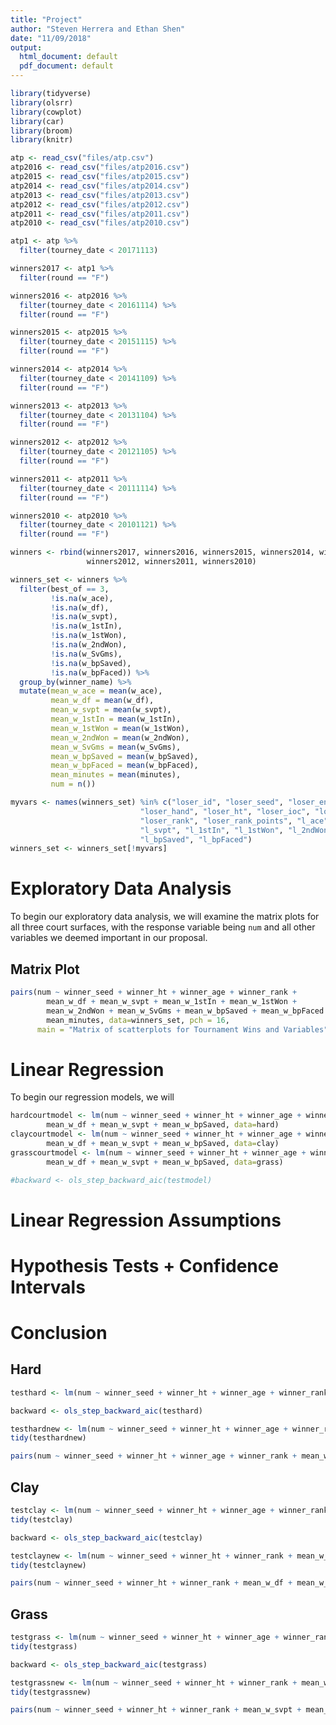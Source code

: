 ```yaml
---
title: "Project"
author: "Steven Herrera and Ethan Shen"
date: "11/09/2018"
output:
  html_document: default
  pdf_document: default
---
```


```r
library(tidyverse)
library(olsrr)
library(cowplot)
library(car)
library(broom)
library(knitr)
```

```r
atp <- read_csv("files/atp.csv")
atp2016 <- read_csv("files/atp2016.csv")
atp2015 <- read_csv("files/atp2015.csv")
atp2014 <- read_csv("files/atp2014.csv")
atp2013 <- read_csv("files/atp2013.csv")
atp2012 <- read_csv("files/atp2012.csv")
atp2011 <- read_csv("files/atp2011.csv")
atp2010 <- read_csv("files/atp2010.csv")

atp1 <- atp %>%
  filter(tourney_date < 20171113)

winners2017 <- atp1 %>%
  filter(round == "F")

winners2016 <- atp2016 %>%
  filter(tourney_date < 20161114) %>%
  filter(round == "F")

winners2015 <- atp2015 %>%
  filter(tourney_date < 20151115) %>%
  filter(round == "F")

winners2014 <- atp2014 %>%
  filter(tourney_date < 20141109) %>%
  filter(round == "F")

winners2013 <- atp2013 %>%
  filter(tourney_date < 20131104) %>%
  filter(round == "F")

winners2012 <- atp2012 %>%
  filter(tourney_date < 20121105) %>%
  filter(round == "F")

winners2011 <- atp2011 %>%
  filter(tourney_date < 20111114) %>%
  filter(round == "F")

winners2010 <- atp2010 %>%
  filter(tourney_date < 20101121) %>%
  filter(round == "F")

winners <- rbind(winners2017, winners2016, winners2015, winners2014, winners2013, 
                 winners2012, winners2011, winners2010)

winners_set <- winners %>%
  filter(best_of == 3,
         !is.na(w_ace), 
         !is.na(w_df), 
         !is.na(w_svpt), 
         !is.na(w_1stIn), 
         !is.na(w_1stWon), 
         !is.na(w_2ndWon),
         !is.na(w_SvGms), 
         !is.na(w_bpSaved),
         !is.na(w_bpFaced)) %>%
  group_by(winner_name) %>%
  mutate(mean_w_ace = mean(w_ace),
         mean_w_df = mean(w_df),
         mean_w_svpt = mean(w_svpt),
         mean_w_1stIn = mean(w_1stIn),
         mean_w_1stWon = mean(w_1stWon),
         mean_w_2ndWon = mean(w_2ndWon),
         mean_w_SvGms = mean(w_SvGms),
         mean_w_bpSaved = mean(w_bpSaved),
         mean_w_bpFaced = mean(w_bpFaced),
         mean_minutes = mean(minutes),
         num = n())

myvars <- names(winners_set) %in% c("loser_id", "loser_seed", "loser_entry", "loser_name",
                             "loser_hand", "loser_ht", "loser_ioc", "loser_age", 
                             "loser_rank", "loser_rank_points", "l_ace", "l_df", 
                             "l_svpt", "l_1stIn", "l_1stWon", "l_2ndWon", "l_SvGms", 
                             "l_bpSaved", "l_bpFaced") 
winners_set <- winners_set[!myvars]
```


# Exploratory Data Analysis 

To begin our exploratory data analysis, we will examine the matrix plots for all three court surfaces, with the response variable being `num` and all other variables we deemed important in our proposal.

## Matrix Plot
```r
pairs(num ~ winner_seed + winner_ht + winner_age + winner_rank + 
        mean_w_df + mean_w_svpt + mean_w_1stIn + mean_w_1stWon + 
        mean_w_2ndWon + mean_w_SvGms + mean_w_bpSaved + mean_w_bpFaced + 
        mean_minutes, data=winners_set, pch = 16,
      main = "Matrix of scatterplots for Tournament Wins and Variables")
```
# Linear Regression

To begin our regression models, we will

```r
hardcourtmodel <- lm(num ~ winner_seed + winner_ht + winner_age + winner_rank + 
        mean_w_df + mean_w_svpt + mean_w_bpSaved, data=hard)
claycourtmodel <- lm(num ~ winner_seed + winner_ht + winner_age + winner_rank + 
        mean_w_df + mean_w_svpt + mean_w_bpSaved, data=clay)
grasscourtmodel <- lm(num ~ winner_seed + winner_ht + winner_age + winner_rank + 
        mean_w_df + mean_w_svpt + mean_w_bpSaved, data=grass)
```

```r
#backward <- ols_step_backward_aic(testmodel)
```

# Linear Regression Assumptions

# Hypothesis Tests + Confidence Intervals

# Conclusion



















































## Hard

```r
testhard <- lm(num ~ winner_seed + winner_ht + winner_age + winner_rank + mean_w_df + mean_w_svpt + mean_w_1stIn + mean_w_1stWon + mean_w_2ndWon + mean_w_SvGms + mean_w_bpSaved + mean_w_bpFaced + mean_minutes, data = hard)
```

```r
backward <- ols_step_backward_aic(testhard)
```

```r
testhardnew <- lm(num ~ winner_seed + winner_ht + winner_age + winner_rank + mean_w_svpt + mean_w_1stWon + mean_w_2ndWon + mean_w_SvGms + mean_w_bpFaced + mean_minutes, data = hard)
tidy(testhardnew)
```

```r
pairs(num ~ winner_seed + winner_ht + winner_age + winner_rank + mean_w_svpt + mean_w_1stWon + mean_w_2ndWon + mean_w_SvGms + mean_w_bpFaced + mean_minutes, data = hard)
```

## Clay

```r
testclay <- lm(num ~ winner_seed + winner_ht + winner_age + winner_rank + mean_w_df + mean_w_svpt + mean_w_1stIn + mean_w_1stWon + mean_w_2ndWon + mean_w_SvGms + mean_w_bpSaved + mean_w_bpFaced + mean_minutes, data = clay)
tidy(testclay)
```

```r
backward <- ols_step_backward_aic(testclay)
```

```r
testclaynew <- lm(num ~ winner_seed + winner_ht + winner_rank + mean_w_df + mean_w_svpt + mean_w_1stIn + mean_w_SvGms + mean_w_bpSaved +  mean_minutes, data = clay)
tidy(testclaynew)
```

```r
pairs(num ~ winner_seed + winner_ht + winner_rank + mean_w_df + mean_w_svpt + mean_w_1stIn + mean_w_SvGms + mean_w_bpSaved +  mean_minutes, data = clay)
```

## Grass

```r
testgrass <- lm(num ~ winner_seed + winner_ht + winner_age + winner_rank + mean_w_df + mean_w_svpt + mean_w_1stIn + mean_w_1stWon + mean_w_2ndWon + mean_w_SvGms + mean_w_bpSaved + mean_w_bpFaced + mean_minutes, data = grass)
tidy(testgrass)
```

```r
backward <- ols_step_backward_aic(testgrass)
```

```r
testgrassnew <- lm(num ~ winner_seed + winner_ht + winner_rank + mean_w_svpt + mean_w_1stWon + mean_w_2ndWon + mean_w_SvGms + mean_w_bpFaced + mean_minutes, data = hard)
tidy(testgrassnew)
```

```r
pairs(num ~ winner_seed + winner_ht + winner_rank + mean_w_svpt + mean_w_1stWon + mean_w_2ndWon + mean_w_SvGms + mean_w_bpFaced + mean_minutes, data = hard)
```



































































